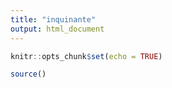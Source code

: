 ```yaml
---
title: "inquinante"
output: html_document
---
```


```r
knitr::opts_chunk$set(echo = TRUE)
```



```r
source()
```

